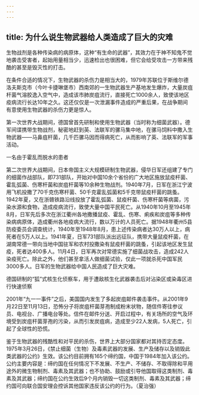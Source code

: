 ```yaml
---
---
---
```

title: 为什么说生物武器给人类造成了巨大的灾难
---




生物战剂是各种传染病的病原体，这种“有生命的武器”，其效力在于神不知鬼不觉地袭击受害者，起始用量相当少，迅速检出也很困难，但它会给受攻击一方带来残酷的甚至是毁灭性的打击。

在条件合适的情况下，生物武器的杀伤力是相当大的，1979年苏联位于斯维尔德洛夫斯克市（今叶卡捷琳堡市）西南郊的一生物武器生产基地发生爆炸，大量炭疽杆菌气溶胶逸入空气中，造成该市肺炭疽流行，直接死亡1000余人，致使该地区疫病流行长达10年之久。这还仅仅是一次泄漏事件造成的严重后果，在战争期间有意使用生物武器的杀伤力更是惊人。

第一次世界大战期间，德国曾首先研制和使用生物武器（当时称为细菌武器）。德军间谍携带生物战剂，秘密地赶到英、法联军的骡马集中地，在骡马饲料中撒入生物武器——马鼻疽杆菌，几千匹骡马因而得病死亡，从而影响了英、法联军的军事活动。

一名由于霍乱而脱水的患者



第二次世界大战期间，日本帝国主义大规模研制生物武器，侵华日军还组建了专门的细菌作战部队，即731部队，开始对中国10余个省份的广大地区施放鼠疫杆菌、霍乱弧菌、伤寒杆菌和炭疽杆菌等10余种生物战剂。1940年7月，日军在浙江宁波用飞机投撒了70千克伤寒杆菌、50千克霍乱弧菌和5千克带鼠疫杆菌的跳蚤。1942年夏，又在浙赣铁路沿线投放了霍乱弧菌、鼠疫杆菌、伤寒杆菌等病菌，污染水源和食物，造成疫病流行，致使大量中国平民死亡。从1940年10月至1945年8月，日军先后多次在浙江衢州各地撒播鼠疫、霍乱、伤寒、痢疾和炭疽等多种传染病病原体，造成衢州各地疫病大流行，数以万计的人员死亡。据1948年衢州5县防疫委员会调查统计，1940年至1948年8月，患上述传染病者达30万人以上，病死者在5万人以上。1941年夏，日军731部队派出远征队，携带大量鼠疫杆菌，在湖南常德一带向当地中国驻军和农村投撒染有鼠疫杆菌的跳蚤，引起该地区发生鼠疫，死者达400多人。11月4日，日军再次对常德实施了细菌战攻击，造成242人染疫死亡。除此之外，他们甚至拿活人做细菌试验，仅此一项就杀死中国军民3000多人。日军的生物武器给中国人民造成了巨大灾难。

德国研制的“狐”式核生化侦察车，用于遭敌核生化武器袭击后对沾染区或染毒区进行快速侦察



2001年“九一一事件”之后，美国国内发生了多起炭疽邮件袭击事件。从2001年9月22日至11月13日，恐怖分子将炭疽杆菌芽孢制成粉末状物，随信件寄往参议员、电视台、广播电台等处。信件在邮件分送、开启过程中，有关场所的空气及环境受到炭疽杆菌芽孢的污染，从而引发炭疽病，造成至少22人发病，5人死亡，引起了全球性的恐慌。

鉴于生物武器的残酷性和对平民的杀伤，世界上大部分国家都对其持否定态度。1975年3月26日，《禁止细菌（生物）及毒素武器的发展、生产及储存以及销毁此类武器的公约》生效。该公约目前拥有165个缔约国，中国于1984年加入该公约。公约主要内容是：缔约国在任何情况下不发展、不生产、不储存、不取得除和平用途外的微生物制剂、毒素及其武器；也不协助、鼓励或引导他国取得这类制剂、毒素及其武器；缔约国在公约生效后9个月内销毁一切这类制剂、毒素及其武器；缔约国可向联合国安理会控诉其他国家违反该公约的行为。（夏治强）